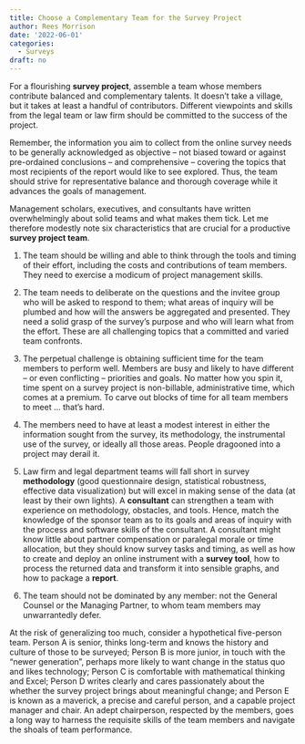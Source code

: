 ```yaml
---
title: Choose a Complementary Team for the Survey Project
author: Rees Morrison
date: '2022-06-01'
categories:
  - Surveys
draft: no 
---
```


For a flourishing **survey project**, assemble a team whose members contribute balanced and complementary talents.  It doesn’t take a village, but it takes at least a handful of contributors.  Different viewpoints and skills from the legal team or law firm should be committed to the success of the project.

Remember, the information you aim to collect from the online survey needs to be generally acknowledged as objective – not biased toward or against pre-ordained conclusions – and comprehensive – covering the topics that most recipients of the report would like to see explored.  Thus, the team should strive for representative balance and thorough coverage while it advances the goals of management.  

Management scholars, executives, and consultants have written overwhelmingly about solid teams and what makes them tick.  Let me therefore modestly note six characteristics that are crucial for a productive **survey project team**.  

1.	The team should be willing and able to think through the tools and timing of their effort, including the costs and contributions of team members.  They need to exercise a modicum of project management skills.

2.	The team needs to deliberate on the questions and the invitee group who will be asked to respond to them; what areas of inquiry will be plumbed and how will the answers be aggregated and presented.  They need a solid grasp of the survey’s purpose and who will learn what from the effort.  These are all challenging topics that a committed and varied team confronts.

3.	The perpetual challenge is obtaining sufficient time for the team members to perform well.  Members are busy and likely to have different – or even conflicting – priorities and goals.  No matter how you spin it, time spent on a survey project is non-billable, administrative time, which comes at a premium.  To carve out blocks of time for all team members to meet … that’s hard.

4.	The members need to have at least a modest interest in either the information sought from the survey, its methodology, the instrumental use of the survey, or ideally all those areas.  People dragooned into a project may derail it.

5.	Law firm and legal department teams will fall short in survey **methodology** (good questionnaire design, statistical robustness, effective data visualization) but will excel in making sense of the data (at least by their own lights).  A **consultant** can strengthen a team with experience on methodology, obstacles, and tools.  Hence, match the knowledge of the sponsor team as to its goals and areas of inquiry with the process and software skills of the consultant.  A consultant might know little about partner compensation or paralegal morale or time allocation, but they should know survey tasks and timing, as well as how to create and deploy an online instrument with a **survey tool**, how to process the returned data and transform it into sensible graphs, and how to package a **report**.

6.	The team should not be dominated by any member: not the General Counsel or the Managing Partner, to whom team members may unwarrantedly defer.

At the risk of generalizing too much, consider a hypothetical five-person team.  Person A is senior, thinks long-term and knows the history and culture of those to be surveyed; Person B is more junior, in touch with the “newer generation”, perhaps more likely to want change in the status quo and likes technology; Person C is comfortable with mathematical thinking and Excel; Person D writes clearly and cares passionately about the whether the survey project brings about meaningful change; and Person E is known as a maverick, a precise and careful person, and a capable project manager and chair.  An adept chairperson, respected by the members, goes a long way to harness the requisite skills of the team members and navigate the shoals of team performance.  
